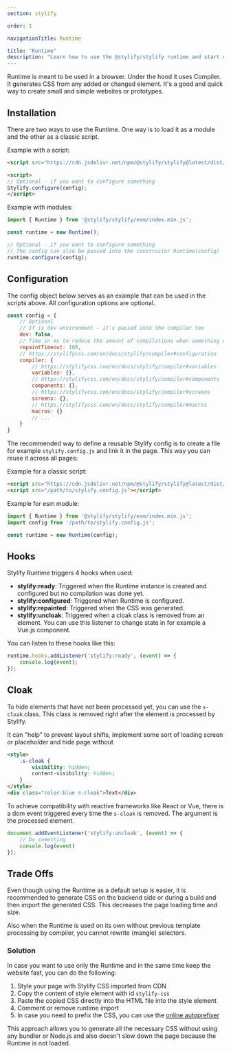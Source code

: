 ```yaml
---
section: stylify

order: 1

navigationTitle: Runtime

title: "Runtime"
description: "Learn how to use the @stylify/stylify runtime and start using the Stylify CSS in no time."
---
```


Runtime is meant to be used in a browser. Under the hood it uses Compiler. It generates CSS from any added or changed element. It's a good and quick way to create small and simple websites or prototypes.

## Installation
There are two ways to use the Runtime. One way is to load it as a module and the other as a classic script.

Example with a script:
```html
<script src="https://cdn.jsdelivr.net/npm/@stylify/stylify@latest/dist/stylify.min.js"></script>

<script>
// Optional - if you want to configure something
Stylify.configure(config);
</script>
```

Example with modules:
```javascript
import { Runtime } from '@stylify/stylify/esm/index.min.js';

const runtime = new Runtime();

// Optional - if you want to configure something
// The config can also be passed into the constructor Runtime(config)
runtime.configure(config);
```

## Configuration
The config object below serves as an example that can be used in the scripts above. All configuration options are optional.
```javascript
const config = {
	// Optional
	// If is dev environment - it's passed into the compiler too
	dev: false,
	// Time in ms to reduce the amount of compilations when something changes
	repaintTimeout: 100,
	// https://stylifycss.com/en/docs/stylify/compiler#configuration
	compiler: {
		// https://stylifycss.com/en/docs/stylify/compiler#variables
		variables: {},
		// https://stylifycss.com/en/docs/stylify/compiler#components
		components: {},
		// https://stylifycss.com/en/docs/stylify/compiler#screens
		screens: {},
		// https://stylifycss.com/en/docs/stylify/compiler#macros
		macros: {}
		// ...
	}
}
```

The recommended way to define a reusable Stylify config is to create a file for example `stylify.config.js` and link it in the page. This way you can reuse it across all pages:

Example for a classic script:
```html
<script src="https://cdn.jsdelivr.net/npm/@stylify/stylify@latest/dist/stylify.min.js"></script>
<script src="/path/to/stylify.config.js"></script>
```

Example for esm module:
```javascript
import { Runtime } from '@stylify/stylify/esm/index.min.js';
import config from '/path/to/stylify.config.js';

const runtime = new Runtime(config);
```

## Hooks

Stylify Runtime triggers 4 hooks when used:

- **stylify:ready**: Triggered when the Runtime instance is created and configured but no compilation was done yet.
- **stylify:configured**: Triggered when Runtime is configured.
- **stylify:repainted**: Triggered when the CSS was generated.
- **stylify:uncloak**: Triggered when a cloak class is removed from an element. You can use this listener to change state in for example a Vue.js component.

You can listen to these hooks like this:

```javascript
runtime.hooks.addListener('stylify:ready', (event) => {
	console.log(event);
});
```

## Cloak
To hide elements that have not been processed yet, you can use the `s-cloak` class. This class
is removed right after the element is processed by Stylify.

It can "help" to prevent layout shifts, implement some sort of loading screen or placeholder and hide page
without

```html
<style>
	.s-cloak {
		visibility: hidden;
		content-visibility: hidden;
	}
</style>
<div class="color:blue s-cloak">Text</div>
```

To achieve compatibility with reactive frameworks like React or Vue, there is a dom event triggered every time
the `s-cloak` is removed. The argument is the processed element.

```javascript
document.addEventListener('stylify:uncloak', (event) => {
	// Do something
	console.log(event)
});
```

## Trade Offs
Even though using the Runtime as a default setup is easier, it is recommended to generate CSS on the backend side or during a build and then import the generated CSS. This decreases the page loading time and size.

Also when the Runtime is used on its own without previous template processing by compiler, you cannot rewrite (mangle) selectors.

### Solution
In case you want to use only the Runtime and in the same time keep the website fast, you can do the following:

1. Style your page with Stylify CSS imported from CDN
2. Copy the content of style element with id `stylify-css`
3. Paste the copied CSS directly into the HTML file into the style element
4. Comment or remove runtime import
5. In case you need to prefix the CSS, you can use the [online autoprefixer](https://autoprefixer.github.io)

This approach allows you to generate all the necessary CSS without using any bundler or Node.js and also doesn't slow down the page because the Runtime is not loaded.
